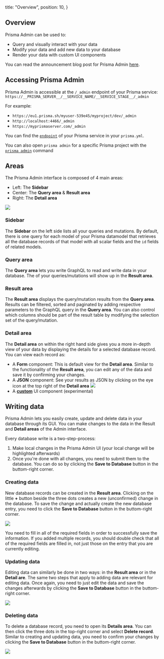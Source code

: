 
  title: "Overview",
  position: 10,
}

## Overview

Prisma Admin can be used to:

- Query and visually interact with your data
- Modify your data and add new data to your database
- Render your data with custom UI components

You can read the announcement blog post for Prisma Admin [here](https://www.prisma.io/blog/prisma-admin-beta-pai5lah43soe/).

## Accessing Prisma Admin

Prisma Admin is accessible at the `/_admin` endpoint of your Prisma service: `https://__PRISMA_SERVER__/__SERVICE_NAME/__SERVICE_STAGE__/_admin`

For example:

- `https://eu1.prisma.sh/myuser-539e45/myproject/dev/_admin`
- `http://localhost:4466/_admin`
- `https://myprismaserver.com/_admin`

You can find the [`endpoint`](5cy7#endpoint-optional) of your Prisma service in your `prisma.yml`.

You can also open `prisma admin` for a specific Prisma project with the [`prisma admin`](xiv7) command

## Areas

The Prisma Admin interface is composed of 4 main areas:

- Left: The **Sidebar**
- Center: The **Query area** & **Result area**
- Right: The **Detail area**

![](https://imgur.com/k5yT5RE.png)

### Sidebar

The **Sidebar** on the left side lists all your queries and mutations. By default, there is one query for each model of your Prisma datamodel that retrieves all the database records of that model with all scalar fields and the `id` fields of related models.

### Query area

The **Query area** lets you write GraphQL to read and write data in your database. The of your queries/mutations will show up in the **Result area**. 

### Result area

The **Result area** displays the query/mutation results from the **Query area**. Results can be filtered, sorted and paginated by adding respective parameters to the GraphQL query in the **Query area**. You can also control which columns should be part of the result table by modifying the selection set of the query/mutation.

### Detail area

The **Detail area** on within the right hand side gives you a more in-depth view of your data by displaying the details for a selected database record. You can view each record as:

- A **Form** component: This is default view for the **Detail area**. Similar to the functionality of the **Result area**, you can edit any of the data and save it by confirming your changes.
- A **JSON** component: See your results as JSON by clicking on the eye icon at the top right of the **Detail area**
  ![](https://lh5.googleusercontent.com/1H8aPpeGNtFMzRHi-UPn0X2SSn96BY6P8kXQdELsiWtcQCSAV5v5PlW8ppxkBSSD1j5LkaxVobIy4ffFBE65rAbJQ--dcksT5m6a0-0qHKJKfiEjnFCVqhqMES33WzAYz9tK9Ng6)
- A [**custom**](h4jop) UI component (experimental)


## Writing data

Prisma Admin lets you easily create, update and delete data in your database through its GUI. You can make changes to the data in the Result and **Detail areas** of the Admin interface. 

Every database write is a two-step-process:

1. Make local changes in the Prisma Admin UI (your local change will be highlighted afterwards)
1. Once you're done with all changes, you need to submit them to the database. You can do so by clicking the **Save to Database** button in the buttom-right corner.

### Creating data

New database records can be created in the **Result area**. Clicking on the little **+** button beside the three dots creates a new (unconfirmed) change in the database. To save the change and actually create the new database entry, you need to click the **Save to Database** button in the buttom-right corner.

![](https://lh4.googleusercontent.com/ZnPMbokXRBhtfQU78pf3kjPq55aWIecRl7rjHmA_h2TmuxbqJ8zr07WAV8F4alvguoeMs2d_rcTUIunRxxu-xAYfyKrW3Uezp2jZPWiRgZC2UY8lFSa-i8xRfTIcG6gOTeS3Haun)

<Warning>

You need to fill in all of the required fields in order to successfully save the information. If you added multiple records, you should double check that all of the required fields are filled in, not just 
those on the entry that you are currently editing.

</Warning>

### Updating data

Editing data can similarly be done in two ways: in the **Result area** or in the **Detail are**. The same two steps that apply to adding data are relevant for editing data. Once again, you need to just edit the data and save the changes afterwards by clicking the **Save to Database** button in the buttom-right corner.

![](https://lh3.googleusercontent.com/UVpU9X7xVGkKoYw2TVAV4fD5ZzjJLRwaN4WqU3Fph8lpnVt2O4XrALBnujEiUgPPKXKQO02lkzeikQ1-6HxQJ6DkgoC8oL54RBKj_A8DgmeDlbHFN_xnAYh8o48exoFdbNDBCVTV)

### Deleting data

To delete a database record, you need to open its **Details area**. You can then click the three dots in the top-right corner and select **Delete record**. Similar to creating and updating data, you need to confirm your changes by clicking the **Save to Database** button in the buttom-right corner.

![](https://imgur.com/MgwpoMB.png)
